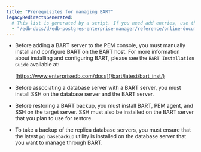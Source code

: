 ```yaml
---
title: "Prerequisites for managing BART"
legacyRedirectsGenerated:
  # This list is generated by a script. If you need add entries, use the `legacyRedirects` key.
  - "/edb-docs/d/edb-postgres-enterprise-manager/reference/online-documentation/8.0/managing_bart_prerequisites.html"
---
```


<div id="managing_bart_prerequisites" class="registered_link"></div>

-   Before adding a BART server to the PEM console, you must manually install and configure BART on the BART host. For more information about installing and configuring BART, please see the `BART Installation Guide` available at:

    [https://www.enterprisedb.com/docs](/bart/latest/bart_inst/)

-   Before associating a database server with a BART server, you must install SSH on the database server and the BART server.

-   Before restoring a BART backup, you must install BART, PEM agent, and SSH on the target server. SSH must also be installed on the BART server that you plan to use for restore.

-   To take a backup of the replica database servers, you must ensure that the latest `pg_basebackup` utility is installed on the database server that you want to manage through BART.
